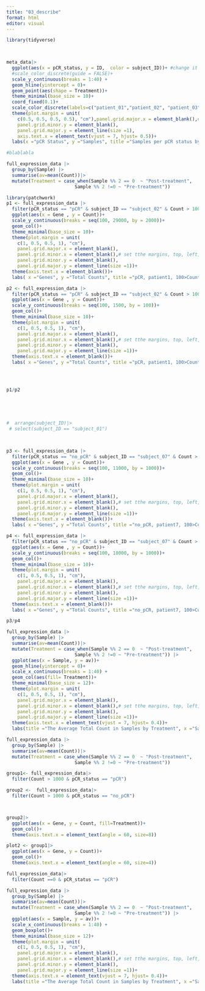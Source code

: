 ```yaml
---
title: "03_describe"
format: html
editor: visual
---
```


```r
library(tidyverse)

  
```

```r
meta_data|>
  ggplot(aes(x = pCR_status, y = ID,  color = subject_ID))+ #change it to patient
  #scale_color_discrete(guide = FALSE)+
  scale_y_continuous(breaks = 1:40) +
  geom_hline(yintercept = 0)+
  geom_point(aes(shape = Treatment))+
  theme_minimal(base_size = 10)+
  coord_fixed(0.1)+
  scale_color_discrete(labels=c("patient_01","patient_02", "patient_03", "patient_04", "patient_05", "patient_06", "patient_07", "patient_08", "patient_09","patient_10","patient_11","patient_12","patient_13","patient_14", "patient_15", "patient_16", "patient_17", "patient_18", "patient_19", "patient_20" ))+
  theme(plot.margin = unit(
    c(0.5, 0.5, 0.5, 0.5), "cm"),panel.grid.major.x = element_blank(),# set tthe margins, top, left,... in cms in order
    panel.grid.minor.y = element_blank(),
    panel.grid.major.y = element_line(size =1),
    axis.text.x = element_text(vjust = 7, hjust= 0.5))+
  labs(x ="pCR Status", y ="Samples", title ="Samples per pCR status by Treatment", color ="Number of Patients")


```

```r

#blablabla
```

```r
full_expression_data |>
  group_by(Sample) |>
  summarise(av=mean(Count))|>
  mutate(Treatment = case_when(Sample %% 2 == 0  ~ "Post-treatment",
                         Sample %% 2 !=0 ~ "Pre-treatment"))
```

```r
library(patchwork)
p1 <- full_expression_data |>
  filter(pCR_status == "pCR" & subject_ID == "subject_02" & Count > 100 & Treatment == "pre_treatment" ) |>
  ggplot(aes(x = Gene , y = Count))+
  scale_y_continuous(breaks = seq(100, 29000, by = 2000))+
  geom_col()+
  theme_minimal(base_size = 10)+
  theme(plot.margin = unit(
    c(1, 0.5, 0.5, 1), "cm"),
    panel.grid.major.x = element_blank(),
    panel.grid.minor.x = element_blank(),# set tthe margins, top, left,... in cms in order
    panel.grid.minor.y = element_blank(),
    panel.grid.major.y = element_line(size =1))+
  theme(axis.text.x = element_blank())+
  labs( x ="Genes", y ="Total Counts", title ="pCR, patient1, 100>Counts, pre")

p2 <- full_expression_data |>
  filter(pCR_status == "pCR" & subject_ID == "subject_02" & Count > 100 & Treatment == "post_treatment" ) |>
  ggplot(aes(x = Gene , y = Count))+
  scale_y_continuous(breaks = seq(100, 1500, by = 100))+
  geom_col()+
  theme_minimal(base_size = 10)+
  theme(plot.margin = unit(
    c(1, 0.5, 0.5, 1), "cm"),
    panel.grid.major.x = element_blank(),
    panel.grid.minor.x = element_blank(),# set tthe margins, top, left,... in cms in order
    panel.grid.minor.y = element_blank(),
    panel.grid.major.y = element_line(size =1))+
  theme(axis.text.x = element_blank())+
  labs( x ="Genes", y ="Total Counts", title ="pCR, patient1, 100>Counts, post")



  
p1/p2


  
  
  
#  arrange(subject_ID)|>
 # select(subject_ID == "subject_01")

                             
```

```r
p3 <- full_expression_data |>
  filter(pCR_status == "no_pCR" & subject_ID == "subject_07" & Count > 500 & Treatment == "pre_treatment" ) |>
  ggplot(aes(x = Gene , y = Count))+
  scale_y_continuous(breaks = seq(100, 11000, by = 1000))+
  geom_col()+
  theme_minimal(base_size = 10)+
  theme(plot.margin = unit(
    c(1, 0.5, 0.5, 1), "cm"),
    panel.grid.major.x = element_blank(),
    panel.grid.minor.x = element_blank(),# set tthe margins, top, left,... in cms in order
    panel.grid.minor.y = element_blank(),
    panel.grid.major.y = element_line(size =1))+
  theme(axis.text.x = element_blank())+
  labs( x ="Genes", y ="Total Counts", title ="no_pCR, patient7, 100>Counts, pre")

p4 <- full_expression_data |>
  filter(pCR_status == "no_pCR" & subject_ID == "subject_07" & Count > 500 & Treatment == "post_treatment" ) |>
  ggplot(aes(x = Gene , y = Count))+
  scale_y_continuous(breaks = seq(100, 18000, by = 1000))+
  geom_col()+
  theme_minimal(base_size = 10)+
  theme(plot.margin = unit(
    c(1, 0.5, 0.5, 1), "cm"),
    panel.grid.major.x = element_blank(),
    panel.grid.minor.x = element_blank(),# set tthe margins, top, left,... in cms in order
    panel.grid.minor.y = element_blank(),
    panel.grid.major.y = element_line(size =1))+
  theme(axis.text.x = element_blank())+
  labs( x ="Genes", y ="Total Counts", title ="no_pCR, patient7, 100>Counts, post")

p3/p4
```

```r
full_expression_data |>
  group_by(Sample) |>
  summarise(av=mean(Count))|>
  mutate(Treatment = case_when(Sample %% 2 == 0  ~ "Post-treatment",
                         Sample %% 2 !=0 ~ "Pre-treatment")) |>
  ggplot(aes(x = Sample, y = av))+
  geom_hline(yintercept = 0)+
  scale_x_continuous(breaks = 1:40) +
  geom_col(aes(fill= Treatment))+
  theme_minimal(base_size = 12)+
  theme(plot.margin = unit(
    c(1, 0.5, 0.5, 1), "cm"),
    panel.grid.major.x = element_blank(),
    panel.grid.minor.x = element_blank(),# set tthe margins, top, left,... in cms in order
    panel.grid.minor.y = element_blank(),
    panel.grid.major.y = element_line(size =1))+
  theme(axis.text.x = element_text(vjust = 7, hjust= 0.4))+
  labs(title ="The Average Total Count in Samples by Treatment", x ="Samples", y ="Average Counts", legend ="Treatment")

```

```r
full_expression_data |>
  group_by(Sample) |>
  summarise(av=mean(Count))|>
  mutate(Treatment = case_when(Sample %% 2 == 0  ~ "Post-treatment",
                         Sample %% 2 !=0 ~ "Pre-treatment"))
```

```r
group1<- full_expression_data|>
  filter(Count > 1000 & pCR_status == "pCR")

group2 <-  full_expression_data|>
  filter(Count > 1000 & pCR_status == "no_pCR") 




```

```r

group2|>
  ggplot(aes(x = Gene, y = Count, fill=Treatment))+
  geom_col()+
  theme(axis.text.x = element_text(angle = 60, size=8))

plot2 <- group1|>
  ggplot(aes(x = Gene, y = Count))+
  geom_col()+
  theme(axis.text.x = element_text(angle = 60, size=4))


```

```r
full_expression_data|>
  filter(Count ==0 & pCR_status == "pCR")
```

```r
full_expression_data |>
  group_by(Sample) |>
  summarise(av=mean(Count))|>
  mutate(Treatment = case_when(Sample %% 2 == 0  ~ "Post-treatment",
                         Sample %% 2 !=0 ~ "Pre-treatment")) |>
  ggplot(aes(x = Sample, y = av))+
  scale_x_continuous(breaks = 1:40) +
  geom_boxplot()+
  theme_minimal(base_size = 12)+
  theme(plot.margin = unit(
    c(1, 0.5, 0.5, 1), "cm"),
    panel.grid.major.x = element_blank(),
    panel.grid.minor.x = element_blank(),# set tthe margins, top, left,... in cms in order
    panel.grid.minor.y = element_blank(),
    panel.grid.major.y = element_line(size =1))+
  theme(axis.text.x = element_text(vjust = 7, hjust= 0.4))+
  labs(title ="The Average Total Count in Samples by Treatment", x ="Samples", y ="Average Counts", legend ="Treatment")
```
